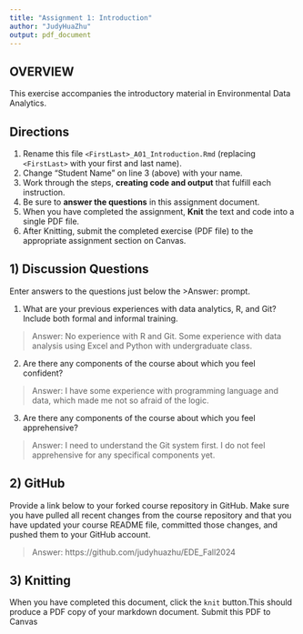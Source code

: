 ```yaml
---
title: "Assignment 1: Introduction"
author: "JudyHuaZhu"
output: pdf_document
---
```


## OVERVIEW

This exercise accompanies the introductory material in Environmental Data Analytics. 

## Directions
1.  Rename this file `<FirstLast>_A01_Introduction.Rmd` (replacing `<FirstLast>` with your first and last name).
2.  Change "Student Name" on line 3 (above) with your name.
3.  Work through the steps, **creating code and output** that fulfill each instruction.
4.  Be sure to **answer the questions** in this assignment document.
5.  When you have completed the assignment, **Knit** the text and code into a single PDF file.
6.  After Knitting, submit the completed exercise (PDF file) to the appropriate assignment section on Canvas.


## 1) Discussion Questions
Enter answers to the questions just below the >Answer: prompt.

1. What are your previous experiences with data analytics, R, and Git? Include both formal and informal training.

> Answer: No experience with R and Git. Some experience with data analysis using Excel and Python with undergraduate class.

2. Are there any components of the course about which you feel confident?

> Answer: I have some experience with programming language and data, which made me not so afraid of the logic.

3. Are there any components of the course about which you feel apprehensive?

> Answer: I need to understand the Git system first. I do not feel apprehensive for any specifical components yet. 


## 2) GitHub

Provide a link below to your forked course repository in GitHub. Make sure you have pulled all recent changes from the course repository and that you have updated your course README file, committed those changes, and pushed them to your GitHub account. 

> Answer: https://github.com/judyhuazhu/EDE_Fall2024

## 3) Knitting
When you have completed this document, click the `knit` button.This should produce a PDF copy of your markdown document. Submit this PDF to Canvas 
